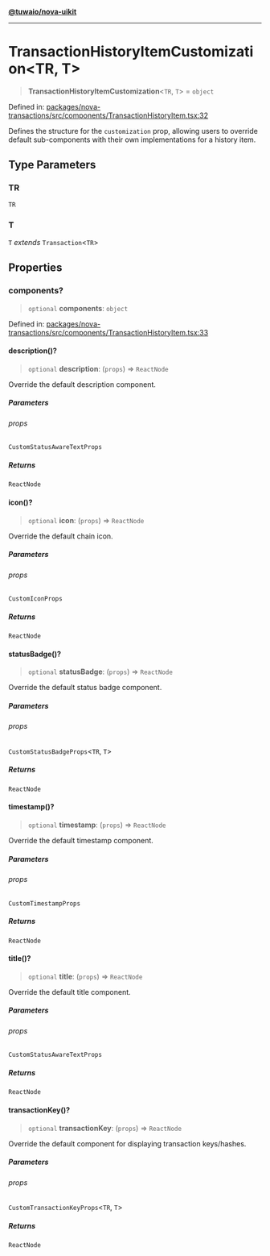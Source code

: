 [**@tuwaio/nova-uikit**](../../../README.md)

***

# TransactionHistoryItemCustomization\<TR, T\>

> **TransactionHistoryItemCustomization**\<`TR`, `T`\> = `object`

Defined in: [packages/nova-transactions/src/components/TransactionHistoryItem.tsx:32](https://github.com/TuwaIO/nova-uikit/blob/3e65053a3ef978515e6fefc215ba06ba9a29842e/packages/nova-transactions/src/components/TransactionHistoryItem.tsx#L32)

Defines the structure for the `customization` prop, allowing users to override
default sub-components with their own implementations for a history item.

## Type Parameters

### TR

`TR`

### T

`T` *extends* `Transaction`\<`TR`\>

## Properties

### components?

> `optional` **components**: `object`

Defined in: [packages/nova-transactions/src/components/TransactionHistoryItem.tsx:33](https://github.com/TuwaIO/nova-uikit/blob/3e65053a3ef978515e6fefc215ba06ba9a29842e/packages/nova-transactions/src/components/TransactionHistoryItem.tsx#L33)

#### description()?

> `optional` **description**: (`props`) => `ReactNode`

Override the default description component.

##### Parameters

###### props

`CustomStatusAwareTextProps`

##### Returns

`ReactNode`

#### icon()?

> `optional` **icon**: (`props`) => `ReactNode`

Override the default chain icon.

##### Parameters

###### props

`CustomIconProps`

##### Returns

`ReactNode`

#### statusBadge()?

> `optional` **statusBadge**: (`props`) => `ReactNode`

Override the default status badge component.

##### Parameters

###### props

`CustomStatusBadgeProps`\<`TR`, `T`\>

##### Returns

`ReactNode`

#### timestamp()?

> `optional` **timestamp**: (`props`) => `ReactNode`

Override the default timestamp component.

##### Parameters

###### props

`CustomTimestampProps`

##### Returns

`ReactNode`

#### title()?

> `optional` **title**: (`props`) => `ReactNode`

Override the default title component.

##### Parameters

###### props

`CustomStatusAwareTextProps`

##### Returns

`ReactNode`

#### transactionKey()?

> `optional` **transactionKey**: (`props`) => `ReactNode`

Override the default component for displaying transaction keys/hashes.

##### Parameters

###### props

`CustomTransactionKeyProps`\<`TR`, `T`\>

##### Returns

`ReactNode`
